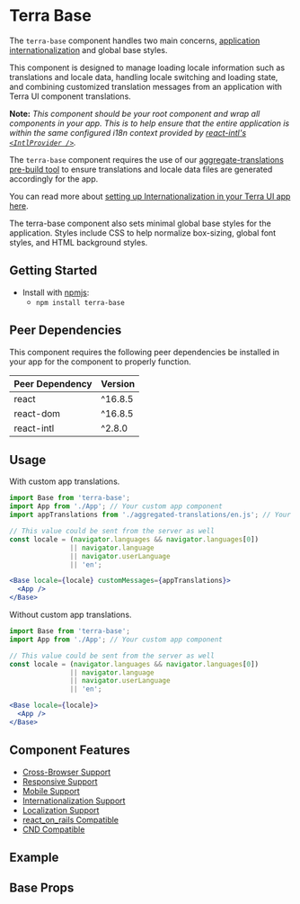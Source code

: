 


<Badge />

# Terra Base

The `terra-base` component handles two main concerns, [application internationalization](https://engineering.cerner.com/terra-ui/#/getting-started/terra-ui/internationalization/internationalization-intro) and global base styles.

This component is designed to manage loading locale information such as translations and locale data, handling locale switching and loading state, and combining customized translation messages from an application with Terra UI component translations.

**Note:** _This component should be your root component and wrap all components in your app. This is to help ensure that the entire application is within the same configured i18n context provided by [react-intl's `<IntlProvider />`](https://github.com/formatjs/react-intl/blob/master/docs/Components.md)._

The `terra-base` component requires the use of our [aggregate-translations pre-build tool](https://github.com/cerner/terra-aggregate-translations) to ensure translations and locale data files are generated accordingly for the app.

You can read more about [setting up Internationalization in your Terra UI app here](https://engineering.cerner.com/terra-ui/guides/terra-ui/internationalization/internationalization-intro).

The terra-base component also sets minimal global base styles for the application. Styles include CSS to help normalize box-sizing, global font styles, and HTML background styles.

## Getting Started

- Install with [npmjs](https://www.npmjs.com):
  - `npm install terra-base`

<!-- AUTO-GENERATED-CONTENT:START Peer Dependencies -->
## Peer Dependencies

This component requires the following peer dependencies be installed in your app for the component to properly function.

| Peer Dependency | Version |
|-|-|
| react | ^16.8.5 |
| react-dom | ^16.8.5 |
| react-intl | ^2.8.0 |

<!-- AUTO-GENERATED-CONTENT:END -->

## Usage

With custom app translations.

```jsx
import Base from 'terra-base';
import App from './App'; // Your custom app component
import appTranslations from './aggregated-translations/en.js'; // Your aggregated app translations

// This value could be sent from the server as well
const locale = (navigator.languages && navigator.languages[0])
               || navigator.language
               || navigator.userLanguage
               || 'en';

<Base locale={locale} customMessages={appTranslations}>
  <App />
</Base>
```

Without custom app translations.

```jsx
import Base from 'terra-base';
import App from './App'; // Your custom app component

// This value could be sent from the server as well
const locale = (navigator.languages && navigator.languages[0])
               || navigator.language
               || navigator.userLanguage
               || 'en';

<Base locale={locale}>
  <App />
</Base>
```

## Component Features
* [Cross-Browser Support](https://engineering.cerner.com/terra-ui/contributing/terra-ui/component-standards#cross-browser-support)
* [Responsive Support](https://engineering.cerner.com/terra-ui/contributing/terra-ui/component-standards#responsive-support)
* [Mobile Support](https://engineering.cerner.com/terra-ui/contributing/terra-ui/component-standards#mobile-support)
* [Internationalization Support](https://engineering.cerner.com/terra-ui/contributing/terra-ui/component-standards#internationalization-i18n-support)
* [Localization Support](https://engineering.cerner.com/terra-ui/contributing/terra-ui/component-standards#internationalization-i18n-support)
* [react_on_rails Compatible](https://github.com/shakacode/react_on_rails/blob/8cb06ed35cb5c2c453bcc193282b4c091574c1b7/docs/basics/i18n.md#how-to-add-i18n)
* [CND Compatible](https://github.com/webpack/docs/wiki/configuration#outputpublicpath)

## Example
<GlobalBaseStylesExample />

## Base Props
<BasePropsTable />
